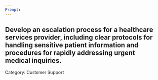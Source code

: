 ```yaml
---
Prompt:
---
```

Develop an escalation process for a healthcare services provider, including clear protocols for handling sensitive patient information and procedures for rapidly addressing urgent medical inquiries.
---
Category: Customer Support
